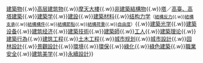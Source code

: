 {{Navbox
|name = 建築
|title = [[建筑]]
|image = [[File:101.tall.altonthompson.jpg|100px]]
|list1 = [[建筑]]{{.w}}[[建筑物|建築物]]{{.w}}[[高层建筑物]]{{.w}}[[摩天大樓]]{{.w}}[[非建築結構物]]{{.w}}[[塔]]／[[塔式建築|高臺、高塔建築]]{{.w}}[[建築学]]{{.w}}[[建築工地|建設]]{{.w}}[[建築材料]]{{.w}}[[结构力学]]<small>（[[結構反力]]{{.w}}[[結構支承]]{{.w}}[[結構構件]]{{.w}}[[結構節點]]{{.w}}[[結構荷重]]{{.w}}[[自由度_(工程学)|自由度]]）</small>{{.w}}[[建築光学]]{{.w}}[[建築设备]]{{.w}}[[建筑经济]]{{.w}}[[建築技術]]{{.w}}[[建筑师|建築師]]{{.w}}[[建築工人|工人]]{{.w}}[[建築理论]]{{.w}}[[建築行為]]{{.w}}[[建筑工程]]{{.w}}[[土木工程]]{{.w}}[[城市规划]]{{.w}}[[城市設計]]{{.w}}[[园林設計]]{{.w}}[[景觀設計]]{{.w}}[[建成环境|環境]]{{.w}}[[环境保护|環保]]{{.w}}[[綠化]]{{.w}}[[綠色建築]]{{.w}}[[職業安全]]{{.w}}[[建筑美学]]{{.w}}[[永續設計]]}}<noinclude>
[[Category:建築導航模板| ]]
</noinclude>